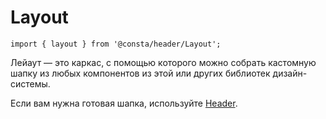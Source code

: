 
# Layout

```tsx
import { layout } from '@consta/header/Layout';
```

Лейаут — это каркас, с помощью которого можно собрать кастомную шапку из любых компонентов из этой или других библиотек дизайн-системы.

Если вам нужна готовая шапка, используйте [Header](##LIBS.STAND|stand:header-components-header-stable).

<LayoutExampleBasic />
